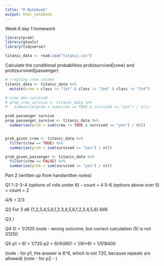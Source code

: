 ```yaml
---
title: "R Notebook"
output: html_notebook
---
```

Week 6 day 1 homework

```r
library(prob)
library(gtools)
library(tidyverse)
```

```r
titanic_data <- read.csv("titanic.csv")
```

Calculate the conditional probabilities prob(survived|crew) and prob(survived|passenger)
```r
# creating crew column
titanic_data <- titanic_data %>%
  mutate(crew = class != "1st" & class != "2nd" & class != "3rd")

```

```r
# crew who survived
# prop_crew_survive <- titanic_data %>%
#   summarise(prob = sum(crew == TRUE & survived == "yes") / n())

prob passenger survive
prop_passenger_survive <- titanic_data %>%
  summarise(prob = sum(crew != TRUE & survived == "yes") / n())


prob_given_crew <- titanic_data %>%
  filter(crew == TRUE) %>%
  summarise(prob = sum(survived == "yes") / n())

prob_given_passenger <- titanic_data %>%
  filter(crew == FALSE) %>%
  summarise(prob = sum(survived == "yes") / n())

```

Part 2
(written up from handwritten notes)

Q1
1-2-3-4 (options of rolls under 6) - count = 4
5-6 (options above over 5) = count = 2

4/6 = 2/3

Q2
For 3 d6
{1,2,3,4,5,6,1,2,3,4,5,6,1,2,3,4,5,6}
6*6*6

Q3
/

Q4
5! = 1/3125 
(note - wrong outcome, but correct calculation (5! is not 3125))

Q5
p1 = 6! = 1/720
p2 = 6!/6*(6*6)! = 1/6!*6! = 1/518400

(note - for p1, the answer is 6^6, which is not 720, because repeats are allowed)
(note - for p2 - )
